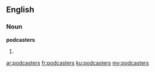 ==English==

===Noun===
'''podcasters'''

# {{plural of|[[podcaster]]}}

[[ar:podcasters]]
[[fr:podcasters]]
[[ku:podcasters]]
[[my:podcasters]]